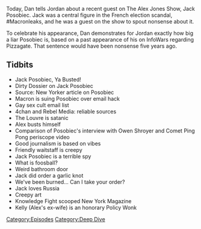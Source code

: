 {{DEFAULTSORT:
    #_EPISODE_0039:Jack Posobiec...Ya Busted
}}{{Episode
    | title           = Jack Posobiec...Ya Busted
    | caption         = Listen to this episode on [https://knowledgefight.libsyn.com/knowledge-fight-jack-posobiecya-busted Libsyn] [https://open.spotify.com/episode/6IHM58fpgeBTLVwYCCuWGt Spotify], Read the [[Transcript/39: Jack Posobiec...Ya Busted|Unofficial Transcript]]
    | episodeNumber   = 39
    | length          = 01:11:22
    | airDate         = May 10, 2017
    | episodeType     = [[:Category:Deep Dive|Deep Dive]]
    | appearance      = [[Jack Posobiec]], [[Owen Shroyer]], [[Kelly Jones]]
    | oocDrop         = A baby died, oh, liberal
    | previousEpisode = [[38: 30 Hour Marathon Coverage]]
    | nextEpisode     = [[40: May 10, 2017]]
}}

{{Stub}}

Today, Dan tells Jordan about a recent guest on The Alex Jones Show, Jack Posobiec. Jack was a central figure in the French election scandal, #Macronleaks, and he was a guest on the show to spout nonsense about it.

To celebrate his appearance, Dan demonstrates for Jordan exactly how big a liar Posobiec is, based on a past appearance of his on InfoWars regarding Pizzagate. That sentence would have been nonsense five years ago.

==Tidbits==

*Jack Posobiec, Ya Busted!
*Dirty Dossier on Jack Posobiec
*Source: New Yorker article on Posobiec
*Macron is suing Posobiec over email hack
*Gay sex cult email list
*4chan and Rebel Media: reliable sources
*The Louvre is satanic
*Alex busts himself
*Comparison of Posobiec's interview with Owen Shroyer and Comet Ping Pong periscope video
*Good journalism is based on vibes
*Friendly waitstaff is creepy
*Jack Posobiec is a terrible spy
*What is foosball?
*Weird bathroom door
*Jack did order a garlic knot
*We've been burned... Can I take your order?
*Jack loves Russia
*Creepy art
*Knowledge Fight scooped New York Magazine
*Kelly (Alex's ex-wife) is an honorary Policy Wonk

[[Category:Episodes]]
[[Category:Deep Dive]]
